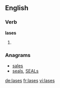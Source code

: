 ==English==

===Verb===
'''lases'''

# {{third-person singular of|lase}}

===Anagrams===
* [[sales#English|sales]]
* [[seals#English|seals]], [[SEALs#English|SEALs]]

[[de:lases]]
[[fr:lases]]
[[vi:lases]]